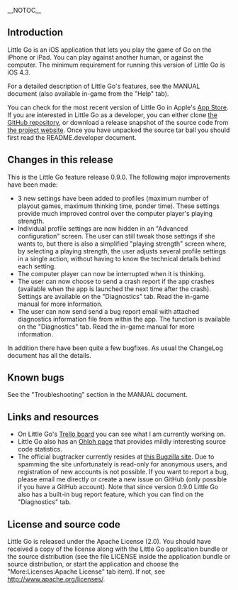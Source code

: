 <!-- Note to editors: This file is formatted in Mediawiki markup. It is parsed
     by GitHub to present the project front page. -->

__NOTOC__

== Introduction ==

Little Go is an iOS application that lets you play the game of Go on the iPhone
or iPad. You can play against another human, or against the computer. The
minimum requirement for running this version of Little Go is iOS 4.3.

For a detailed description of Little Go's features, see the MANUAL document
(also available in-game from the "Help" tab).

You can check for the most recent version of Little Go in Apple's
[http://itunes.apple.com/us/app/little-go/id490753989?ls=1&mt=8 App Store]. If
you are interested in Little Go as a developer, you can either clone
[https://github.com/herzbube/littlego/ the GitHub repository], or download a
release snapshot of the source code from
[http://www.herzbube.ch/littlego the project website]. Once you have
unpacked the source tar ball you should first read the README.developer
document.


== Changes in this release ==

This is the Little Go feature release 0.9.0. The following major improvements
have been made:

* 3 new settings have been added to profiles (maximum number of playout games, maximum thinking time, ponder time). These settings provide much improved control over the computer player's playing strength.
* Individual profile settings are now hidden in an "Advanced configuration" screen. The user can still tweak those settings if she wants to, but there is also a simplified "playing strength" screen where, by selecting a playing strength, the user adjusts several profile settings in a single action, without having to know the technical details behind each setting.
* The computer player can now be interrupted when it is thinking.
* The user can now choose to send a crash report if the app crashes (available when the app is launched the next time after the crash). Settings are available on the "Diagnostics" tab. Read the in-game manual for more information.
* The user can now send send a bug report email with attached diagnostics information file from within the app. The function is available on the "Diagnostics" tab. Read the in-game manual for more information.

In addition there have been quite a few bugfixes. As usual the ChangeLog
document has all the details.


== Known bugs ==

See the "Troubleshooting" section in the MANUAL document.


== Links and resources ==

* On Little Go's [https://trello.com/board/little-go/4fd84c295027333d460dcc32 Trello board] you can see what I am currently working on.
* Little Go also has an [https://www.ohloh.net/p/littlego Ohloh page] that provides mildly interesting source code statistics.
* The official bugtracker currently resides at [https://bugs.herzbube.ch/ this Bugzilla site]. Due to spamming the site unfortunately is read-only for anonymous users, and registration of new accounts is not possible. If you want to report a bug, please email me directly or create a new issue on GitHub (only possible if you have a GitHub account). Note that since version 0.9.0 Little Go also has a built-in bug report feature, which you can find on the "Diagnostics" tab.


== License and source code ==

Little Go is released under the Apache License (2.0). You should have received a
copy of the license along with the Little Go application bundle or the source
distribution (see the file LICENSE inside the application bundle or source
distribution, or start the application and choose the
"More:Licenses:Apache License" tab item). If not, see
http://www.apache.org/licenses/.
